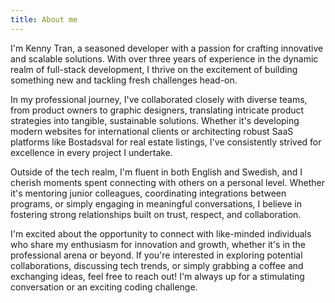 ```yaml
---
title: About me
---
```


I'm Kenny Tran, a seasoned developer with a passion for crafting
innovative and scalable solutions. With over three years of experience
in the dynamic realm of full-stack development, I thrive on the
excitement of building something new and tackling fresh challenges
head-on.

In my professional journey, I've collaborated closely with diverse
teams, from product owners to graphic designers, translating intricate
product strategies into tangible, sustainable solutions. Whether it's
developing modern websites for international clients or architecting
robust SaaS platforms like Bostadsval for real estate listings, I've
consistently strived for excellence in every project I undertake.

Outside of the tech realm, I'm fluent in both English and Swedish, and I
cherish moments spent connecting with others on a personal level.
Whether it's mentoring junior colleagues, coordinating integrations
between programs, or simply engaging in meaningful conversations, I
believe in fostering strong relationships built on trust, respect, and
collaboration.

I'm excited about the opportunity to connect with like-minded
individuals who share my enthusiasm for innovation and growth, whether
it's in the professional arena or beyond. If you're interested in
exploring potential collaborations, discussing tech trends, or simply
grabbing a coffee and exchanging ideas, feel free to reach out! I'm
always up for a stimulating conversation or an exciting coding
challenge.
